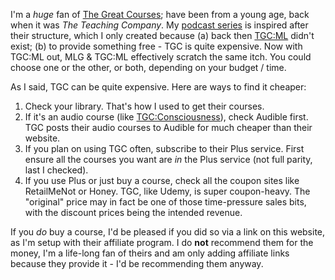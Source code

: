 

I'm a _huge_ fan of [The Great Courses](https://thegreatcourses.7eer.net/mlg); have been from a young age, back when it was _The Teaching Company_. My [podcast series](/mlg) is inspired after their structure, which I only created because (a) back then [TGC:ML]({tgcML}) didn't exist; (b) to provide something free - TGC is quite expensive. Now with TGC:ML out, MLG & TGC:ML effectively scratch the same itch. You could choose one or the other, or both, depending on your budget / time.

As I said, TGC can be quite expensive. Here are ways to find it cheaper:
1. Check your library. That's how I used to get their courses.
1. If it's an audio course (like [TGC:Consciousness]({tgcConsciousness})), check Audible first. TGC posts their audio courses to Audible for much cheaper than their website.
1. If you plan on using TGC often, subscribe to their Plus service. First ensure all the courses you want are _in_ the Plus service (not full parity, last I checked).
1. If you use Plus or just buy a course, check all the coupon sites like RetailMeNot or Honey. TGC, like Udemy, is super coupon-heavy. The "original" price may in fact be one of those time-pressure sales bits, with the discount prices being the intended revenue.

If you _do_ buy a course, I'd be pleased if you did so via a link on this website, as I'm setup with their affiliate program. I do **not** recommend them for the money, I'm a life-long fan of theirs and am only adding affiliate links because they provide it - I'd be recommending them anyway.